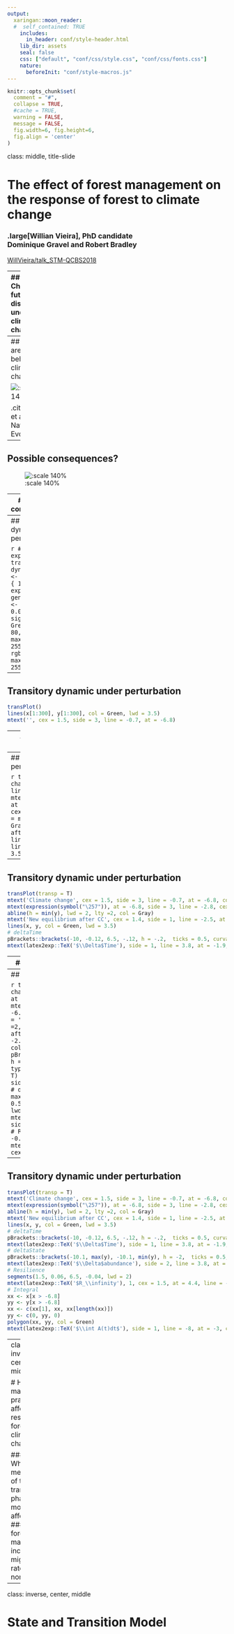 ```yaml
---
output:
  xaringan::moon_reader:
  #  self_contained: TRUE
    includes:
      in_header: conf/style-header.html
    lib_dir: assets
    seal: false
    css: ["default", "conf/css/style.css", "conf/css/fonts.css"]
    nature:
      beforeInit: "conf/style-macros.js"
---
```


```r
knitr::opts_chunk$set(
  comment = "#",
  collapse = TRUE,
  #cache = TRUE,
  warning = FALSE,
  message = FALSE,
  fig.width=6, fig.height=6,
  fig.align = 'center'
)
```
class: middle, title-slide

# The effect of forest management on the response of forest to climate change

### .large[Willian Vieira], PhD candidate <br> Dominique Gravel and Robert Bradley

<i class="fa fa-github fa-2x" style="color:#335049"></i> [WillVieira/talk_STM-QCBS2018](https://github.com/willvieira/talk_STM-QCBS2018)

---
## Challenge: future distribution under climate change

.center[
  ![:scale 70%](/images/mckenney.png)
]

.cite[McKenney et al. [2007](https://academic.oup.com/bioscience/article/57/11/939/234280) BioScience]

---
## Trees are lagging behind climate change

![:scale 140%](/images/Talluto0.png)

.cite[Talluto et al. [2017](https://www.nature.com/articles/s41559-017-0182) Nat. Ecol. Evol.]

---
## Possible consequences?

![:scale 140%](/images/Talluto1.png)

---
## Possible consequences?

![:scale 140%](/images/Talluto2.png)

---
## Transitory dynamic under perturbation

```r
## Figure to explain transitory dynamic
  sigmoid <- function(x) {
     1 / (1 + exp(-x))
  }
  # generate data
  x <- seq(-10, 10, 0.01)
  y <- sigmoid(-x)
  Green = rgb(51, 80, 73, maxColorValue = 255)
  Gray = rgb(90, 90, 90, maxColorValue = 255)
```
```r
  # plot as a function
  transPlot <- function(transp = F) {
    letCol = ifelse(transp == T, 'grey', 'black')
    par(xaxs="i", yaxs="i", mar = c(5, 5, 2, 0.5))
    plot(x, y, pch = '', axes = FALSE, lwd = 3.5, xlab = "", ylab = "", ylim = c(-.1, 1.2), xaxt = "n", yaxt = "n")
    axis(1, at = c(-20, 20), lwd = 2.5)
    axis(2, at = c(-5, 5), lwd = 2.5)
    mtext("Time", 1, cex = 1.6, line = 0.6, col = letCol)
    mtext('Abundance', 2, cex = 1.6, line = 0.3, col = letCol)
  }
```
```r
  # plot
  transPlot()
  mtext('', cex = 1.5, side = 3, line = -0.7, at = -6.8)
```

---
## Transitory dynamic under perturbation

```r
transPlot()
lines(x[1:300], y[1:300], col = Green, lwd = 3.5)
mtext('', cex = 1.5, side = 3, line = -0.7, at = -6.8)
```

---
## Transitory dynamic under perturbation

```r
transPlot()
lines(x[1:300], y[1:300], col = Green, lwd = 3.5)
mtext('Climate change', cex = 1.5, side = 3, line = -0.7, at = -6.8)
mtext(expression(symbol("\257")), at = -6.8, side = 3, line = -2.8, cex = 2.5, col = 'red')
abline(h = min(y), lwd = 2, lty =2, col = Gray)
mtext('New equilibrium after CC', cex = 1.4, side = 1, line = -2.5, at = -5, col = Gray)
```

---
## Transitory dynamic under perturbation

```r
transPlot()
mtext('Climate change', cex = 1.5, side = 3, line = -0.7, at = -6.8)
mtext(expression(symbol("\257")), at = -6.8, side = 3, line = -2.8, cex = 2.5, col = 'red')
abline(h = min(y), lwd = 2, lty =2, col = Gray)
mtext('New equilibrium after CC', cex = 1.4, side = 1, line = -2.5, at = -5, col = Gray)
lines(x, y, col = Green, lwd = 3.5)
```

---
## Transitory dynamic under perturbation

```r
transPlot(transp = T)
mtext('Climate change', cex = 1.5, side = 3, line = -0.7, at = -6.8, col = 'grey')
mtext(expression(symbol("\257")), at = -6.8, side = 3, line = -2.8, cex = 2.5, col = 'grey')
abline(h = min(y), lwd = 2, lty =2, col = Gray)
mtext('New equilibrium after CC', cex = 1.4, side = 1, line = -2.5, at = -5, col = 'grey')
lines(x, y, col = Green, lwd = 3.5)
# deltaTime
pBrackets::brackets(-10, -0.12, 6.5, -.12, h = -.2,  ticks = 0.5, curvature = 0.5, type = 1, col = 1, lwd = 2, lty = 1, xpd = T)
mtext(latex2exp::TeX('$\\Delta$Time'), side = 1, line = 3.8, at = -1.9, cex = 1.5)
```

---
## Transitory dynamic under perturbation

```r
transPlot(transp = T)
mtext('Climate change', cex = 1.5, side = 3, line = -0.7, at = -6.8, col = 'grey')
mtext(expression(symbol("\257")), at = -6.8, side = 3, line = -2.8, cex = 2.5, col = 'grey')
abline(h = min(y), lwd = 2, lty =2, col = Gray)
mtext('New equilibrium after CC', cex = 1.4, side = 1, line = -2.5, at = -5, col = 'grey')
lines(x, y, col = Green, lwd = 3.5)
# deltaTime
pBrackets::brackets(-10, -0.12, 6.5, -.12, h = -.2,  ticks = 0.5, curvature = 0.5, type = 1, col = 1, lwd = 2, lty = 1, xpd = T)
mtext(latex2exp::TeX('$\\Delta$Time'), side = 1, line = 3.8, at = -1.9, cex = 1.5)
# deltaState
pBrackets::brackets(-10.1, max(y), -10.1, min(y), h = -2,  ticks = 0.5, curvature = 0.5, type = 1, col = 1, lwd = 2, lty = 1, xpd = T)
mtext(latex2exp::TeX('$\\Delta$abundance'), side = 2, line = 3.8, at = 0.5, cex = 1.5)
```

---
## Transitory dynamic under perturbation

```r
transPlot(transp = T)
mtext('Climate change', cex = 1.5, side = 3, line = -0.7, at = -6.8, col = 'grey')
mtext(expression(symbol("\257")), at = -6.8, side = 3, line = -2.8, cex = 2.5, col = 'grey')
abline(h = min(y), lwd = 2, lty =2, col = Gray)
mtext('New equilibrium after CC', cex = 1.4, side = 1, line = -2.5, at = -5, col = 'grey')
lines(x, y, col = Green, lwd = 3.5)
# deltaTime
pBrackets::brackets(-10, -0.12, 6.5, -.12, h = -.2,  ticks = 0.5, curvature = 0.5, type = 1, col = 1, lwd = 2, lty = 1, xpd = T)
mtext(latex2exp::TeX('$\\Delta$Time'), side = 1, line = 3.8, at = -1.9, cex = 1.5)
# deltaState
pBrackets::brackets(-10.1, max(y), -10.1, min(y), h = -2,  ticks = 0.5, curvature = 0.5, type = 1, col = 1, lwd = 2, lty = 1, xpd = T)
mtext(latex2exp::TeX('$\\Delta$abundance'), side = 2, line = 3.8, at = 0.5, cex = 1.5)
# Resilience
segments(1.5, 0.06, 6.5, -0.04, lwd = 2)
mtext(latex2exp::TeX('$R_\\infinity'), 1, cex = 1.5, at = 4.4, line = -2.8)
```

---
## Transitory dynamic under perturbation

```r
transPlot(transp = T)
mtext('Climate change', cex = 1.5, side = 3, line = -0.7, at = -6.8, col = 'grey')
mtext(expression(symbol("\257")), at = -6.8, side = 3, line = -2.8, cex = 2.5, col = 'grey')
abline(h = min(y), lwd = 2, lty =2, col = Gray)
mtext('New equilibrium after CC', cex = 1.4, side = 1, line = -2.5, at = -5, col = 'grey')
lines(x, y, col = Green, lwd = 3.5)
# deltaTime
pBrackets::brackets(-10, -0.12, 6.5, -.12, h = -.2,  ticks = 0.5, curvature = 0.5, type = 1, col = 1, lwd = 2, lty = 1, xpd = T)
mtext(latex2exp::TeX('$\\Delta$Time'), side = 1, line = 3.8, at = -1.9, cex = 1.5)
# deltaState
pBrackets::brackets(-10.1, max(y), -10.1, min(y), h = -2,  ticks = 0.5, curvature = 0.5, type = 1, col = 1, lwd = 2, lty = 1, xpd = T)
mtext(latex2exp::TeX('$\\Delta$abundance'), side = 2, line = 3.8, at = 0.5, cex = 1.5)
# Resilience
segments(1.5, 0.06, 6.5, -0.04, lwd = 2)
mtext(latex2exp::TeX('$R_\\infinity'), 1, cex = 1.5, at = 4.4, line = -2.8)
# Integral
xx <- x[x > -6.8]
yy <- y[x > -6.8]
xx <- c(xx[1], xx, xx[length(xx)])
yy <- c(0, yy, 0)
polygon(xx, yy, col = Green)
mtext(latex2exp::TeX('$\\int A(t)dt$'), side = 1, line = -8, at = -3, cex = 1.3, col = 'white')
```

---
class: inverse, center, middle

# How management practices affect the response of forest to climate change?

### 1. Which mechanisms of the transitory phase are more affected?
### 2. Can forest management increase the migration rate nortward?

---
class: inverse, center, middle

# State and Transition Model

